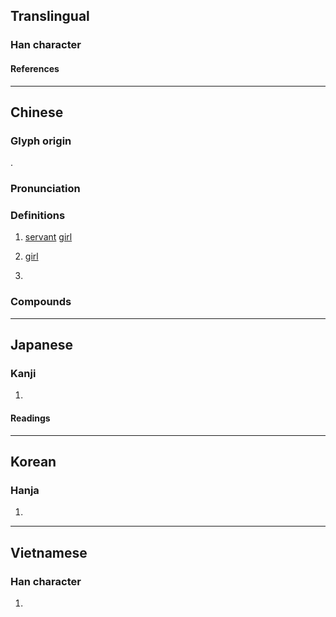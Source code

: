 {{character info/new}}
==Translingual==

===Han character===
{{Han char|rn=38|rad=女|as=05|sn=8|four=47411|canj=VSP|ids=⿰女尼}}

====References====
{{Han ref|kx=0257.140|dkj=06123|dj=0522.100|hdz=21041.020|uh=59AE}}

----

==Chinese==
{{zh-forms}}

===Glyph origin===
{{Han compound|女|尼|ls=psc|c1=s|c2=p|t1=woman}}.

===Pronunciation===
{{zh-pron
|m=nī,ní,1nb=standard in Mainland,2nb=standard in Taiwan, old reading in Mainland ({{zh-ref|Xia, 2009}})
|c=nei4
|cat=n,pn
}}

===Definitions===
{{zh-hanzi}}

# [[servant]] [[girl]]
# {{lb|zh|affectionate|or|pejorative}} [[girl]]
# {{surname|lang=zh}}

===Compounds===
{{zh-der|婢妮|小妮子|妮子}}

----

==Japanese==

===Kanji===
{{ja-kanji|grade=|rs=女05}}

# {{defn|lang=ja|sort=女05}}

====Readings====
{{ja-readings
|goon=に
|kanon=じ
|kun=はしため, やわらかくまつわる<やはらかくまつはる
}}

----

==Korean==

===Hanja===
{{ko-hanja|hangeul=니|rv=ni|mr=ni|}}

# {{defn|lang=ko|sort=女05}}

----

==Vietnamese==

===Han character===
{{vi-hantu|[[ny]], [[ni]]|rs=女05}}

# {{defn|lang=vi|sort=女05}}